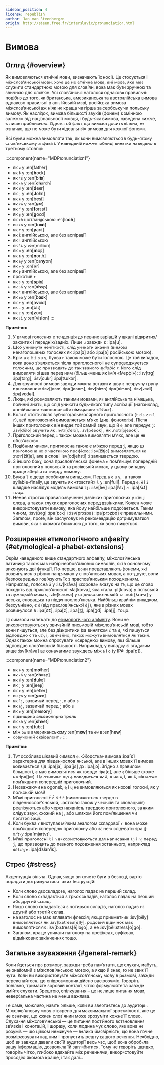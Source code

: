 ```yaml
---
sidebar_position: 4
license: republish
author: Jan van Steenbergen
origin: http://steen.free.fr/interslavic/pronunciation.html
---
```


# Вимова

## Огляд \{#overview}

Як вимовляються етнічні мови, визначають їх носії. Це стосується і міжслов’янської мови: хоча це не етнічна мова, ані мова, яка має служити стандартною мовою для слов’ян, вона має бути зручною та звичною для слов’ян. Усі слов’янські наголоси однаково правильні: подібно до того, як британська, американська та австралійська вимова однаково правильні в англійській мові, російська вимова міжслов’янської аж ніяк не краща чи гірша за сербську чи польську вимову. Як наслідок, вимова більшості звуків (фонем) є змінною залежно від національності мовця, і будь-яка вимова, наведена нижче, є лише приблизною. Однак той факт, що вимова досить вільна, не означає, що не може бути «ідеальної» вимови для кожної фонеми.

Всі букви можна вимовляти так, як вони вимовляються в будь-якому слов'янському алфавіті. У наведеній нижче таблиці винятки наведено в третьому стовпці:

:::component{name="MDPronunciation1"}
- як `a` у :en[f**a**ther]
- як `b` у :en[**b**ook]
- як `ts` у :en[bi**ts**]
- як `ch` у :en[**ch**urch]
- як `d` у :en[**d**eer]
- як `j` у :en[**J**ohn]
- як `e` у :en[b**e**st]
- як `ye` у :en[**ye**t]
- як `f` у :en[**f**orest]
- як `g` у :en[**g**ood]
- як `ch` шотландською :en[lo**ch**]
- як `ea` у :en[b**ea**t]
- як `y` у :en[**y**ard]
- як `k` англійською, але без аспірації
- як `l` англійською
- як `li` у :en[mil**li**on]
- як `m` у :en[**m**op]
- як `n` у :en[**n**orth]
- як `ny` у :en[ca**ny**on]
- як `o` у :en[**o**r]
- як `p` англійською, але без аспірації
- прокотив `r`
- як `s` у :en[**s**pin]
- як `sh` у :en[**sh**op]
- як `t` англійською, але без аспірації
- як `oo` у :en[b**oo**k]
- як `v` у :en[a**v**oid]
- як `i` у :en[b**i**t]
- як `z` у :en[**z**oo]
- як `si` у :en[vi**si**on]
:::

**Примітки:**

1. У вимові голосних є тенденція до певних варіацій у шкалі відкритих/закритих і передніх/задніх. Лише `u` завжди є :ipa[u].
2. Щоб уникнути нечіткості, слід уникати акання (вимова ненаголошених голосних як :ipa[ɑ] або :ipa[ə] російською мовою).
3. Крім `a` `e` `ě` `i` `o` `u` `y`,  буква `r` також може бути голосною. Це той випадок, коли воно з’являється після приголосного і не супроводжується голосним, що призводить до так званого _syllabic r_. Його слід вимовляти зі шва перед ним (більш-менш як ім’я «Мерфі»): :isv[trg] :ipa[tərg], :isv[cukr] :ipa[ʦukər].
4. Для зручності вимови завжди можна вставити шву в незручну групу приголосних: :isv[jesm] :ipa[jɛsǝm], :isv[himn] :ipa[ximǝn], :isv[vedl] :ipa[vɛdǝl].
5. Люди, які розмовляють такими мовами, як англійська та німецька, повинні знати, що слід уникати будь-якого типу аспірації (наприклад, англійською «свинина» або німецькою «Tüte»).
6. Коли `ě` стоїть після зубного/альвеолярного приголосного (`t` `d` `s` `z` `n` `l` `r`), цей приголосний вимовляється м’яко (див. [фонологія][1]). Після інших приголосних він видає той самий звук, що й `e`, але передує `j`: :isv[dělo] звучить як :notr[ďelo], :isv[pěsok] , як :notr[pjesok].
7. Приголосний перед `i` також можна вимовляти м’яко, але це не обов’язково.
8. Подібним чином, приголосна також є м’якою перед `j`, якщо ця приголосна не є частиною префікса: :isv[žitje] вимовляється як :notr[žiťje], але в слові :isv[odjehati] `d` залишається твердою.
9. З іншого боку, хоча праслов’янська фонема `e` пом’якшує попередній приголосний у польській та російській мовах, у цьому випадку краще зберігати тверду вимову.
10. Буква `l` є дещо особливим випадком. Перед `a` `o` `u` `y`, , а також syllable-finally, це звучить як «товстий» `l` у :en[full]. Перед `e`, `ě`  і `i` швидше наслідує модель вимови `lj`: :isv[lev] :ipa[lʲɛv]  \~ :ipa[ʎɛf] тощо.
11. Немає строгих правил озвучення дзвінких приголосних у кінці слова, а також глухих приголосних перед дзвінкими. Кожен може використовувати вимову, яка йому найбільше подобається. Таким чином, :isv[Bog] :ipa[bɔk]  і :isv[prosba] :ipa[prɔzbɑ]  є правильними. Загалом, проте, він заслуговує на рекомендацію дотримуватися вимови, яка є якомога ближчою до того, як воно пишеться.

## Розширення етимологічного алфавіту \{#etymological-alphabet-extensions}

Окрім наведеного вище стандартного алфавіту, міжслов’янська латиниця також має набір необов’язкових символів, які в основному виконують дві функції. По-перше, вони представляють фонеми, які розвинулися в різних напрямках у слов’янських мовах, а по-друге, вони безпосередньо пов’язують їх з праслов’янським походженням. Наприклад, голосна `å` у :isv[kråva] «корова» вказує на те, що це слово походить від праслов’янської :sla[korva], яка стала :pl[krova] у польській та лужицькій мовах, :zle[korova] у східнослов’янській та :notr[krava] у чеська, словацька та південнослов’янська. Найбільш крайнім випадком, безсумнівно, є `đ` (від праслов’янської `dj`), яке в різних мовах розвинулося в :ipa[d͡z], :ipa[z], :ipa[ʒ], :ipa[ʒd], :ipa[j],  тощо.

Ці символи належать до [етимологічного алфавіту][2]. Вони не використовуються у звичайній письмовій міжслов’янській мові, тобто вони пишуться, але без діакритики (за винятком `ć` та `đ`, які пишуться відповідно `č` та `dž`), і, звичайно, також можуть вимовлятися як такий. Однак також можна спробувати «середню» вимову, яка більше відповідає слов’янській більшості. Наприклад, у випадку зі згаданим вище :isv[kråva] це означатиме звук десь між `a` і `o` (у IPA: :ipa[ɒ]).

:::component{name="MDPronunciation2"}
- як `o` у :en[m**o**ther]
- як `ch` у :en[**ch**eap]
- як `d` у :en[**d**uke]
- як `j` у :en[**j**eep]
- як `e` у :en[bett**e**r]
- як `ya` у :en[**ya**m]
- як `lj`, зазвичай перед `j`, `n`  або `s`
- як `nj`, зазвичай перед `j` або `s`
- як `o` у :en[mem**o**ry]
- підвищена альвеолярна трель
- як `sh` у :en[**sh**eet]
- як `t` у :en[**t**ube]
- між `ow` в американському :en[m**ow**] та `ew` в :en[h**ew**]
- озвучений еквівалент `ś`
:::

**Примітки:**

1. Тут особливо цікавий символ `ę`. «Жорстка» вимова :ipa[ɛ] характерна для південнослов'янської, але в інших мовах її вимова коливається від :ipa[ja], :ipa[jɛ]  до :ipa[jɔ̃]. Згідно з правилом більшості, `e` має вимовлятися як тверде :ipa[ɛ], але `ę` більше схоже на :ipa[jæ]. Це означає, що `ę` поводиться як `ě`, а не `e`, і, як `ě`, він може пом’якшити попередній приголосний.
2. Незважаючи на ogonek, `ę` і `ų` не вимовляються як носові голосні, як у польській мові!
3. М’які приголосні `t́` `d́` `ś` `ź` `ŕ`  (вимовляються твердо в південнослов’янській, частково також у чеській та словацькій) реалізуються або через наявність твердого приголосного, за яким слідує звук, схожий на `j`, або шляхом його пом’якшення чи палаталізації.
4. Коли буква `ŕ` виступає м’яким аналогом складової `r`, вона може пом’якшити попередню приголосну або за нею слідувати :ipa[j]: _`mŕtvy`_ :ipa[mjǝrtvɪ].
5. М’які приголосні `ľ` і `ń` використовуються для написання `lj` і `nj` перед `j`, що призводить до певного подовження останнього, наприклад _`dělańje`_ :ipa[dʲɛɫanʲĭɛ].

## Стрес \{#stress}

Акцентуація вільна. Однак, якщо ви хочете бути в безпеці, варто порадити дотримуватися таких інструкцій:

- Коли слово двоскладове, наголос падає на перший склад.
- Коли слово складається з трьох складів, наголос падає на перший або другий склад.
- Якщо слово складається з чотирьох складів, наголос падає на другий або третій склад.
- на наголос не має впливати флексія; якщо прикметник :isv[běly] вимовляється як :isv[b:stress[ě]ly], родовий відмінок має вимовлятися як :isv[b:stress[ě]logo], а не :isv[běl:stress[o]go].
- Загалом, краще уникати наголосу на префіксах, суфіксах, відмінкових закінченнях тощо.

## Загальне зауваження \{#general-remark}

Коли йдеться про розмову, завжди треба пам’ятати, що слухач, мабуть, не знайомий з міжслов’янською мовою, а якщо й знає, то не звик її чути. Коли ви використовуєте міжслов’янську мову в розмові, завжди переконайтеся, що співрозмовник дійсно вас розуміє. Говоріть повільно, тримайте зоровий контакт, чітко формулюйте та завжди вмійте слухати. Зрештою, спілкування – це не лише питання мови, невербальна частина не менш важлива.

Те саме, можливо, навіть більше, коли ви звертаєтесь до аудиторії. Міжслов'янську мову створено для максимальної зрозумілості, але це не означає, що кожен слов'янин може зрозуміти кожне її слово. Слухання міжслов’янської — це питання постійного встановлення зв’язків і конотацій, і щоразу, коли людина чує слово, яке вона не розуміє — що цілком неминуче — велика ймовірність, що вона почне розмірковувати над ним і пропустить решту вашого речення. Необхідно, щоб ви завжди давали своїй аудиторії весь час, щоб вона обробила вашу інформацію, дозволила їй заглибитися. Тому не говоріть швидко, говоріть чітко, глибоко вдихайте між реченнями, використовуйте просодію якомога краще, і так далі...

[1]: ./phonology.mdx#hard_and_soft

[2]: orthography.mdx#etymological_alphabet
